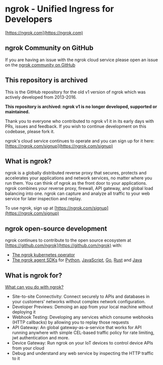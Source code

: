 # ngrok - Unified Ingress for Developers

[https://ngrok.com](https://ngrok.com)

## ngrok Community on GitHub

If you are having an issue with the ngrok cloud service please open an issue on the [ngrok community on GitHub](https://github.com/ngrok/ngrok)

## This repository is archived

This is the GitHub repository for the old v1 version of ngrok which was actively developed from 2013-2016.

**This repository is archived: ngrok v1 is no longer developed, supported or maintained.**

Thank you to everyone who contributed to ngrok v1 it in its early days with PRs, issues and feedback. If you wish to continue development on this codebase, please fork it.

ngrok's cloud service continues to operate and you can sign up for it here: [https://ngrok.com/signup](https://ngrok.com/signup)

## What is ngrok?

ngrok is a globally distributed reverse proxy that secures, protects and accelerates your applications and network services, no matter where you run them. You can think of ngrok as the front door to your applications. ngrok combines your reverse proxy, firewall, API gateway, and global load balancing into one. ngrok can capture and analyze all traffic to your web service for later inspection and replay.

To use ngrok, sign up at [https://ngrok.com/signup](https://ngrok.com/signup)

## ngrok open-source development
ngrok continues to contribute to the open source ecosystem at [https://github.com/ngrok](https://github.com/ngrok) with:
- [The ngrok kubernetes operator](https://github.com/ngrok/kubernetes-ingress-controller)
- [The ngrok agent SDKs](https://ngrok.com/docs/agent-sdks/) for [Python](https://github.com/ngrok/ngrok-python), [JavaScript](https://github.com/ngrok/ngrok-javascript), [Go](https://github.com/ngrok/ngrok-go), [Rust](https://github.com/ngrok/ngrok-rust) and [Java](https://github.com/ngrok/ngrok-java)


## What is ngrok for?

[What can you do with ngrok?](https://ngrok.com/docs/what-is-ngrok/#what-can-you-do-with-ngrok)

- Site-to-site Connectivity: Connect securely to APIs and databases in your customers' networks without complex network configuration.
- Developer Previews: Demoing an app from your local machine without deploying it
- Webhook Testing: Developing any services which consume webhooks (HTTP callbacks) by allowing you to replay those requests
- API Gateway: An global gateway-as-a-service that works for API running anywhere with simple CEL-based traffic policy for rate limiting, jwt authentication and more.
- Device Gateway: Run ngrok on your IoT devices to control device APIs from your cloud 
- Debug and understand any web service by inspecting the HTTP traffic to it
